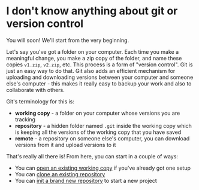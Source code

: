 # I don't know anything about git or version control

You will soon! We'll start from the very beginning.

Let's say you've got a folder on your computer. Each time you make a meaningful change, you make a zip copy of the folder, and name these copies `v1.zip`, `v2.zip`, etc. This process is a form of "version control". Git is just an easy way to do that. Git also adds an efficient mechanism for uploading and downloading versions between your computer and someone else's computer - this makes it really easy to backup your work and also to collaborate with others.

Git's terminology for this is:

- **working copy** - a folder on your computer whose versions you are tracking
- **repository** - a hidden folder named `.git` inside the working copy which is keeping all the versions of the working copy that you have saved
- **remote** - a repository on someone else's computer, you can download versions from it and upload versions to it

That's really all there is! From here, you can start in a couple of ways:

- You can [open an existing working copy](/intro/open-working-copy) if you've already got one setup
- You can [clone an existing repository](/intro/clone)
- You can [init a brand new repository](/intro/init) to start a new project
